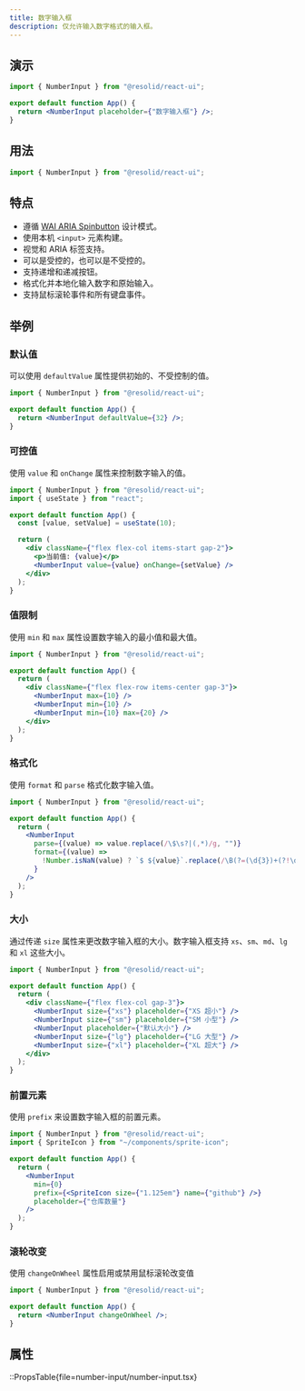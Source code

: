 ```yaml
---
title: 数字输入框
description: 仅允许输入数字格式的输入框。
---
```


## 演示

```jsx demo online=NumberInput
import { NumberInput } from "@resolid/react-ui";

export default function App() {
  return <NumberInput placeholder={"数字输入框"} />;
}
```

## 用法

```js
import { NumberInput } from "@resolid/react-ui";
```

## 特点

- 遵循 [WAI ARIA Spinbutton](https://www.w3.org/WAI/ARIA/apg/patterns/spinbutton/) 设计模式。
- 使用本机 `<input>` 元素构建。
- 视觉和 ARIA 标签支持。
- 可以是受控的，也可以是不受控的。
- 支持递增和递减按钮。
- 格式化并本地化输入数字和原始输入。
- 支持鼠标滚轮事件和所有键盘事件。

## 举例

### 默认值

可以使用 `defaultValue` 属性提供初始的、不受控制的值。

```jsx demo
import { NumberInput } from "@resolid/react-ui";

export default function App() {
  return <NumberInput defaultValue={32} />;
}
```

### 可控值

使用 `value` 和 `onChange` 属性来控制数字输入的值。

```jsx demo
import { NumberInput } from "@resolid/react-ui";
import { useState } from "react";

export default function App() {
  const [value, setValue] = useState(10);

  return (
    <div className={"flex flex-col items-start gap-2"}>
      <p>当前值: {value}</p>
      <NumberInput value={value} onChange={setValue} />
    </div>
  );
}
```

### 值限制

使用 `min` 和 `max` 属性设置数字输入的最小值和最大值。

```jsx demo
import { NumberInput } from "@resolid/react-ui";

export default function App() {
  return (
    <div className={"flex flex-row items-center gap-3"}>
      <NumberInput max={10} />
      <NumberInput min={10} />
      <NumberInput min={10} max={20} />
    </div>
  );
}
```

### 格式化

使用 `format` 和 `parse` 格式化数字输入值。

```jsx demo
import { NumberInput } from "@resolid/react-ui";

export default function App() {
  return (
    <NumberInput
      parse={(value) => value.replace(/\$\s?|(,*)/g, "")}
      format={(value) =>
        !Number.isNaN(value) ? `$ ${value}`.replace(/\B(?=(\d{3})+(?!\d))/g, ",") : "$ "
      }
    />
  );
}
```

### 大小

通过传递 `size` 属性来更改数字输入框的大小。数字输入框支持 `xs`、`sm`、`md`、`lg` 和 `xl` 这些大小。

```jsx demo
import { NumberInput } from "@resolid/react-ui";

export default function App() {
  return (
    <div className={"flex flex-col gap-3"}>
      <NumberInput size={"xs"} placeholder={"XS 超小"} />
      <NumberInput size={"sm"} placeholder={"SM 小型"} />
      <NumberInput placeholder={"默认大小"} />
      <NumberInput size={"lg"} placeholder={"LG 大型"} />
      <NumberInput size={"xl"} placeholder={"XL 超大"} />
    </div>
  );
}
```

### 前置元素

使用 `prefix` 来设置数字输入框的前置元素。

```jsx demo
import { NumberInput } from "@resolid/react-ui";
import { SpriteIcon } from "~/components/sprite-icon";

export default function App() {
  return (
    <NumberInput
      min={0}
      prefix={<SpriteIcon size={"1.125em"} name={"github"} />}
      placeholder={"仓库数量"}
    />
  );
}
```

### 滚轮改变

使用 `changeOnWheel` 属性启用或禁用鼠标滚轮改变值

```jsx demo
import { NumberInput } from "@resolid/react-ui";

export default function App() {
  return <NumberInput changeOnWheel />;
}
```

## 属性

::PropsTable{file=number-input/number-input.tsx}

